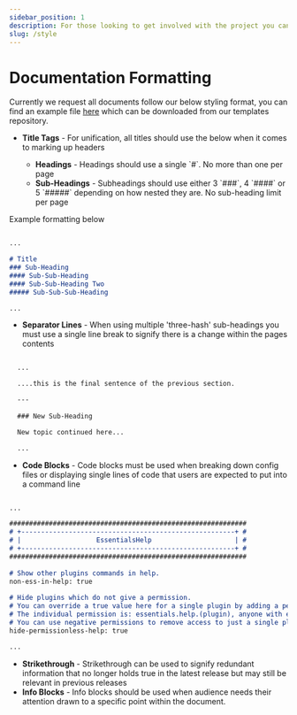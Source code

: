 ```yaml
---
sidebar_position: 1
description: For those looking to get involved with the project you can use this page as your style guide reference.
slug: /style
---
```


# Documentation Formatting

Currently we request all documents follow our below styling format, you can find an example file <a href="https://github.com/setupmd/templates/blob/main/Docs/blank.md">here</a> which can be downloaded from our templates repository.

<ul>
  <li><strong>Title Tags</strong> - For unification, all titles should use the below when it comes to marking up headers</li>
  <ul>
    <li><strong>Headings</strong> - Headings should use a single `#`. No more than one per page</li>
    <li><strong>Sub-Headings</strong> - Subheadings should use either 3 `###`, 4 `####` or 5 `#####` depending on how nested they are. No sub-heading limit per page</li>
  </ul>
</ul>
  <p>Example formatting below</p>

  ```md

  ... 

  # Title
  ### Sub-Heading
  #### Sub-Sub-Heading
  #### Sub-Sub-Heading Two
  ##### Sub-Sub-Sub-Heading

  ... 

  ```
<ul>
  <li><strong>Separator Lines</strong> - When using multiple 'three-hash' sub-headings you must use a single line break to signify there is a change within the pages contents</li>
</ul>
  
```md

  ... 

  ....this is the final sentence of the previous section.

  ---
  
  ### New Sub-Heading

  New topic continued here...

  ...

```

<ul>
  <li><strong>Code Blocks</strong> - Code blocks must be used when breaking down config files or displaying single lines of code that users are expected to put into a command line</li>
</ul>

```md

...

############################################################
# +------------------------------------------------------+ #
# |                   EssentialsHelp                     | #
# +------------------------------------------------------+ #
############################################################
 
# Show other plugins commands in help.
non-ess-in-help: true
 
# Hide plugins which do not give a permission.
# You can override a true value here for a single plugin by adding a permission to a user/group.
# The individual permission is: essentials.help.(plugin), anyone with essentials.* or '*' will see all help regardless.
# You can use negative permissions to remove access to just a single plugins help if the following is enabled.
hide-permissionless-help: true

...

```

<ul>
  <li><strong>Strikethrough</strong> - Strikethrough can be used to signify redundant information that no longer holds true in the latest release but may still be relevant in previous releases</li>
  <li><strong>Info Blocks</strong> - Info blocks should be used when audience needs their attention drawn to a specific point within the document.</li>
</ul>

